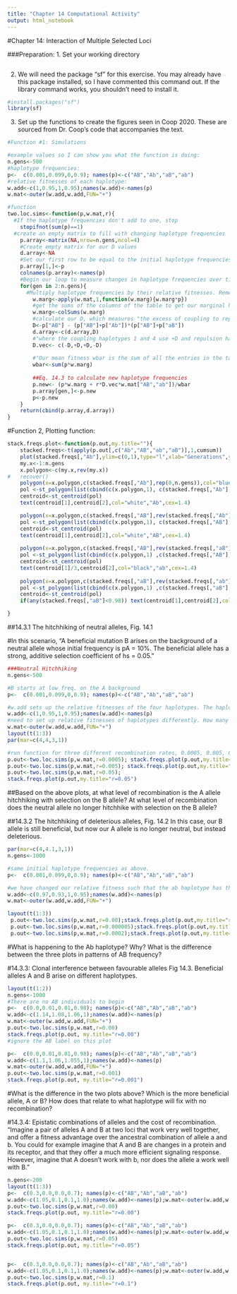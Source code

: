 ```yaml
---
title: "Chapter 14 Computational Activity"
output: html_notebook
---
```


#Chapter 14: Interaction of Multiple Selected Loci

###Preparation:
1. Set your working directory
```r

```

2. We will need the package "sf" for this exercise. You may already have this package installed, so I have commented this command out. If the library command works, you shouldn't need to install it.
```r
#install.packages("sf")
library(sf)
```

3. Set up the functions to create the figures seen in Coop 2020. These are sourced from Dr. Coop's code that accompanies the text.

```r
#Function #1: Simulations

#example values so I can show you what the function is doing:
n.gens<-500
#haplotype frequencies:
p<-  c(0.001,0.099,0,0.9); names(p)<-c("AB","Ab","aB","ab")
#relative fitnesses of each haplotype:
w.add<-c(1,0.95,1,0.95);names(w.add)<-names(p)
w.mat<-outer(w.add,w.add,FUN="+")

#function
two.loc.sims<-function(p,w.mat,r){
  #If the haplotype frequencies don't add to one, stop
	stopifnot(sum(p)==1)
  #create an empty matrix to fill with changing haplotype frequencies
	p.array<-matrix(NA,nrow=n.gens,ncol=4)
	#Create empty matrix for our D values
	d.array<-NA
	#Set our first row to be equal to the initial haplotype frequencies set when you call the function.
	p.array[1,]<-p
	colnames(p.array)<-names(p)
	#Begin our loop to measure changes in haplotype frequencies over time.
	for(gen in 2:n.gens){
	  #Multiply haplotype frequencies by their relative fitnesses. Remember that each diploid individual has two haplotypes, so the number of haplotypes with a beneficial/deleterious allele matters. This is recreating the table you see on p.229
		w.marg<-apply(w.mat,1,function(w.marg){w.marg*p}) 
		#get the sums of the columns of the table to get our marginal haplotype frequencies
		w.marg<-colSums(w.marg)
		#calculate our D, which measures "the excess of coupling to repulsion gametes". In other words, the haplotype associations. "If D = 0 we’ll say the two loci are in linkage equilibrium, while if D > 0 or D < 0 we’ll say that the loci are in linkage disequilibrium"
		D<-p["AB"] - (p["AB"]+p["Ab"])*(p["AB"]+p["aB"])
		d.array<-c(d.array,D)
		#"where the coupling haplotypes 1 and 4 use +D and repulsion haplotypes 2 and 3 use −D"
		D.vec<- c(-D,+D,+D,-D)
		
		#"Our mean fitness wbar is the sum of all the entries in the table"
		wbar<-sum(p*w.marg)
		
		##Eq. 14.3 to calculate new haplotype frequencies
		p.new<- (p*w.marg + r*D.vec*w.mat["AB","ab"])/wbar
		p.array[gen,]<-p.new
		p<-p.new
	}
	return(cbind(p.array,d.array))
}
```

#Function 2, Plotting function:
```r
stack.freqs.plot<-function(p.out,my.title=""){
	stacked.freqs<-t(apply(p.out[,c("Ab","AB","ab","aB")],1,cumsum))
	plot(stacked.freqs[,"Ab"],ylim=c(0,1),type="l",xlab="Generations",ylab="Frequencies",cex.lab=1.4,cex.axis=1.2,main=my.title,cex.main=1.4)
	my.x<-1:n.gens
	x.polygon<-c(my.x,rev(my.x))
#	recover()
	polygon(x=x.polygon,c(stacked.freqs[,"Ab"],rep(0,n.gens)),col="blue")
 	pol <-st_polygon(list(cbind(c(x.polygon,1), c(stacked.freqs[,"Ab"],rep(0,n.gens),stacked.freqs[,"Ab"][1]))))
 	centroid<-st_centroid(pol)
	text(centroid[1],centroid[2],col="white","Ab",cex=1.4) 

	polygon(x=x.polygon,c(stacked.freqs[,"AB"],rev(stacked.freqs[,"Ab"])),col="purple")
 	pol <-st_polygon(list(cbind(c(x.polygon,1), c(stacked.freqs[,"AB"],rev(stacked.freqs[,"Ab"]),stacked.freqs[,"AB"][1]))))
 	centroid<-st_centroid(pol)
	text(centroid[1],centroid[2],col="white","AB",cex=1.4) 
	
	polygon(x=x.polygon,c(stacked.freqs[,"AB"],rev(stacked.freqs[,"aB"])),col="white")
	pol <-st_polygon(list(cbind(c(x.polygon,1) ,c(stacked.freqs[,"AB"],rev(stacked.freqs[,"aB"]),stacked.freqs[,"AB"][1]))))
 	centroid<-st_centroid(pol)
	text(centroid[1]/3,centroid[2],col="black","ab",cex=1.4) 
		
	polygon(x=x.polygon,c(stacked.freqs[,"aB"],rev(stacked.freqs[,"ab"])),col="red")
	pol <-st_polygon(list(cbind(c(x.polygon,1) ,c(stacked.freqs[,"aB"],rev(stacked.freqs[,"ab"]),stacked.freqs[,"aB"][1]))))
 	centroid<-st_centroid(pol)
	if(any(stacked.freqs[,"aB"]<0.98)) text(centroid[1],centroid[2],col="black","aB",cex=1.4) 

}
```

##14.3.1 The hitchhiking of neutral alleles, Fig. 14.1

#In this scenario, "A beneficial mutation B arises on the background of a neutral allele whose initial frequency is pA = 10%. The beneficial allele has a strong, additive selection coefficient of hs = 0.05."
```r
###Neutral Hitchhiking
n.gens<-500

#B starts at low freq. on the A background
p<-  c(0.001,0.099,0,0.9); names(p)<-c("AB","Ab","aB","ab")

#w.add sets up the relative fitnesses of the four haplotypes. The haplotypes with our beneficial allele "B" have a slight increase in relative fitness (hs = 0.05)
w.add<-c(1,0.95,1,0.95);names(w.add)<-names(p)
#need to set up relative fitnesses of haplotypes differently. How many copies of B allele? add up number and their relative fitnesses.
w.mat<-outer(w.add,w.add,FUN="+")
layout(t(1:3))
par(mar=c(4,4,3,1))

#run function for three different recombination rates, 0.0005, 0.005, 0.05
p.out<-two.loc.sims(p,w.mat,r=0.0005); stack.freqs.plot(p.out,my.title="r=0.0005")
p.out<-two.loc.sims(p,w.mat,r=0.005); stack.freqs.plot(p.out,my.title="r=0.005")
p.out<-two.loc.sims(p,w.mat,r=0.05);
stack.freqs.plot(p.out,my.title="r=0.05")
```
##Based on the above plots, at what level of recombination is the A allele hitchhiking with selection on the B allele? At what level of recombination does the neutral allele no longer hitchhike with selection on the B allele?


##14.3.2 The hitchhiking of deleterious alleles, Fig. 14.2
In this case, our B allele is still beneficial, but now our A allele is no longer neutral, but instead deleterious.
```r
par(mar=c(4,4.1,3,1))
n.gens<-1000

#same initial haplotype frequencies as above.
p<-  c(0.001,0.099,0,0.9); names(p)<-c("AB","Ab","aB","ab")

#we have changed our relative fitness such that the ab haplotype has the highest relative fitness. Our B beneficial allele shows up in a haplotype with the deleterious A allele.
w.add<-c(0.97,0.93,1,0.95);names(w.add)<-names(p)
w.mat<-outer(w.add,w.add,FUN="+")

layout(t(1:3))
 p.out<-two.loc.sims(p,w.mat,r=0.00);stack.freqs.plot(p.out,my.title="r=0.0");
 p.out<-two.loc.sims(p,w.mat,r=0.000005);stack.freqs.plot(p.out,my.title="r=0.000005");
 p.out<-two.loc.sims(p,w.mat,r=0.0002);stack.freqs.plot(p.out,my.title="r=0.0002")
```
#What is happening to the Ab haplotype? Why? What is the difference between the three plots in patterns of AB frequency?

#14.3.3: Clonal interference between favourable alleles Fig 14.3. Beneficial alleles A and B arise on different haplotypes.
```r
layout(t(1:2))
n.gens<-1000
#There are no AB individuals to begin
p<-  c(0.0,0.01,0.01,0.98); names(p)<-c("AB","Ab","aB","ab")
w.add<-c(1.14,1.08,1.06,1);names(w.add)<-names(p)
w.mat<-outer(w.add,w.add,FUN="+")
p.out<-two.loc.sims(p,w.mat,r=0.00)
stack.freqs.plot(p.out, my.title="r=0.00")
#ignore the AB label on this plot

p<-  c(0.0,0.01,0.01,0.98); names(p)<-c("AB","Ab","aB","ab")
w.add<-c(1.1,1.06,1.055,1);names(w.add)<-names(p)
w.mat<-outer(w.add,w.add,FUN="+")
p.out<-two.loc.sims(p,w.mat,r=0.001)
stack.freqs.plot(p.out, my.title="r=0.001")
```
#What is the difference in the two plots above? Which is the more beneficial allele, A or B? How does that relate to what haplotype will fix with no recombination?


#14.3.4: Epistatic combinations of alleles and the cost of recombination.
"Imagine a pair of alleles A and B at two loci that work very well together, and offer a fitness advantage over the ancestral combination of allele a and b. You could for example imagine that A and B are changes in a protein and its receptor, and that they offer a much more efficient signaling response. However, imagine that A doesn’t work with b, nor does the allele a work well with B."
```r
n.gens<-200
layout(t(1:3))
p<-  c(0.3,0.0,0.0,0.7); names(p)<-c("AB","Ab","aB","ab")
w.add<-c(1.05,0.1,0.1,1.0);names(w.add)<-names(p);w.mat<-outer(w.add,w.add,FUN="+")
p.out<-two.loc.sims(p,w.mat,r=0.00)
stack.freqs.plot(p.out, my.title="r=0.00")

p<-  c(0.3,0.0,0.0,0.7); names(p)<-c("AB","Ab","aB","ab")
w.add<-c(1.05,0.1,0.1,1.0);names(w.add)<-names(p);w.mat<-outer(w.add,w.add,FUN="+")
p.out<-two.loc.sims(p,w.mat,r=0.05)
stack.freqs.plot(p.out, my.title="r=0.05")


p<-  c(0.3,0.0,0.0,0.7); names(p)<-c("AB","Ab","aB","ab")
w.add<-c(1.05,0.1,0.1,1.0);names(w.add)<-names(p);w.mat<-outer(w.add,w.add,FUN="+")
p.out<-two.loc.sims(p,w.mat,r=0.1)
stack.freqs.plot(p.out, my.title="r=0.1")
```
